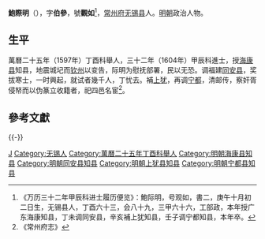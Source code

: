 {{明清人物信息框
| 姓名 = 鮑際明
| 原名 =
| 圖片名稱 = 
| 圖片大小 = 220px
| 圖片說明 = 
| 最高職務 = 
| 最高散阶 =
| 國家 = 大明
| 爵位 =
| 籍貫 = [[常州府|常州府]][[无锡县|无锡县]]
| 族裔 = 漢族
| 旗籍 = 
| 字號 = 
| 室名 = 
| 諡號 = 
| 出生日期 = 生年不詳
| 出生地點 = 
| 逝世日期 = 万历四十年壬子
| 逝世地點 = 
| 墓葬 =
| 配偶 =
| 親屬 = 
| 出身 = 
*萬曆二十五年（1597年）丁酉科鄉試舉人
*萬曆三十二年（1604年）甲辰科同進士出身
| 經歷 = 
| 著作 =
}}

'''鮑際明'''（{{bd|？||1612年||}}），字'''伯參'''，號'''觀如'''<ref>《万历三十二年甲辰科进士履历便览》：鮑际明，号观如，書二，庚午十月初二日生，无锡县人，丁酉六十三，会八十九，三甲六十六，工部政，本年授广东海康知县，丁未调同安县，辛亥補上犹知县，壬子调宁都知县，本年卒。</ref>，[[常州府|常州府]][[无锡县|无锡县]]人。[[明朝|明朝]]政治人物。

==生平==
萬曆二十五年（1597年）丁酉科舉人，三十二年（1604年）甲辰科進士，授[[海康县|海康县]]知县，地震城圮而[[钦州|钦州]]以变告，际明为慰抚部署，民以无恐。调福建[[同安县|同安县]]，奖拔寒士，一时興起，就试者幾千人，丁忧去。補[[上犹|上犹]]，再调[[宁都|宁都]]，清邮传，察奸胥侵帑而以伪篆立收籍者，祀四邑名宦<ref>《常州府志》</ref>。

==參考文獻==
{{reflist}}

{{start box}}
{{s-off}}
{{s-before|[[尹遂祈|尹遂祈]]<br>}}
{{s-title|明朝同安县知县|1608年-1609年}}
{{s-after|李春開<br>廣昌舉人}}
{{end box}}

{{-}}
{{萬曆三十二年甲辰科殿試金榜}}

{{Authority control}}

{{DEFAULTSORT:Bao鮑}}
[[Category:鮑姓|J]]
[[Category:无锡人|Category:无锡人]]
[[Category:萬曆二十五年丁酉科舉人|Category:萬曆二十五年丁酉科舉人]]
[[Category:明朝海康县知县|Category:明朝海康县知县]]
[[Category:明朝同安县知县|Category:明朝同安县知县]]
[[Category:明朝上犹县知县|Category:明朝上犹县知县]]
[[Category:明朝宁都县知县|Category:明朝宁都县知县]]